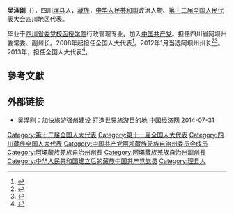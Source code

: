 '''吴泽刚'''（{{bd|1955年||}}），四川[[理县|理县]]人，[[藏族|藏族]]，[[中华人民共和国|中华人民共和国]]政治人物、[[第十二届全国人民代表大会|第十二届全国人民代表大会]]四川地区代表。

毕业于[[四川省委党校函授学院|四川省委党校函授学院]]行政管理专业。加入[[中国共产党|中国共产党]]。担任四川省阿坝州委常委、副州长。2008年起担任全国人大代表<ref>{{cite news|title=全国人大代表信息-吴泽刚|url=http://210.82.31.1:8084/delegate/viewDelegate.action?dbid=112186|accessdate=2013-04-05|newspaper=全国人大网|archive-url=https://web.archive.org/web/20140522092317/http://www.npc.gov.cn/delegate/viewDelegate.action?dbid=112186|archive-date=2014-05-22|dead-url=yes}}</ref>。2012年1月当选阿坝州州长<ref>{{cite web|accessdate=2014-06-18|url=http://district.ce.cn/newarea/sddy/201201/03/t20120103_22970717.shtml|title=吴泽刚当选阿坝州州长 赵平、朱传生等8人任副州长|publisher=中国经济网|archive-date=2020-07-12|archive-url=https://web.archive.org/web/20200712184032/http://district.ce.cn/newarea/sddy/201201/03/t20120103_22970717.shtml|dead-url=no}}</ref><ref>{{cite web|accessdate=2014-07-17|url=http://district.ce.cn/newarea/roll/201403/18/t20140318_2505451.shtml|title=阿坝藏族羌族自治州政府工作报告 (2014年1月6日 吴泽刚)|publisher=中国经济网|archive-date=2020-07-12|archive-url=https://web.archive.org/web/20200712182749/http://district.ce.cn/newarea/roll/201403/18/t20140318_2505451.shtml|dead-url=no}}</ref>。2013年，担任全国人大代表<ref>{{cite news|title=全国人大代表信息-吴泽刚|url=http://210.82.31.1:8084/delegate/viewDelegate.action?dbid=122154|accessdate=2013-04-05|newspaper=全国人大网|archive-url=https://web.archive.org/web/20140522092315/http://www.npc.gov.cn/delegate/viewDelegate.action?dbid=122154|archive-date=2014-05-22|dead-url=yes}}</ref>。

==參考文獻==
{{reflist}}
==外部链接==
*[https://web.archive.org/web/20140513212022/http://city.ce.cn/zzz/zl/201403/11/t20140311_1460022.shtml 吴泽刚：加快旅游强州建设 打造世界旅游目的地] 中国经济网 2014-07-31

{{中华人民共和国官员小作品}}
{{DEFAULTSORT:W吳}}
[[Category:第十二届全国人大代表|Category:第十二届全国人大代表]]
[[Category:第十一届全国人大代表|Category:第十一届全国人大代表]]
[[Category:四川藏族全国人大代表|Category:四川藏族全国人大代表]]
[[Category:中国共产党阿坝藏族羌族自治州委员会成员|Category:中国共产党阿坝藏族羌族自治州委员会成员]]
[[Category:阿壩藏族羌族自治州州長|Category:阿壩藏族羌族自治州州長]]
[[Category:阿壩藏族羌族自治州副州長|Category:阿壩藏族羌族自治州副州長]]
[[Category:中华人民共和国建立后的藏族中国共产党党员|Category:中华人民共和国建立后的藏族中国共产党党员]]
[[Category:理县人|Category:理县人]]